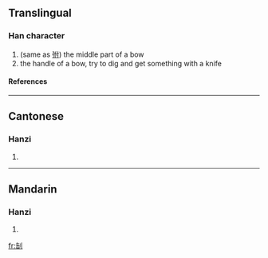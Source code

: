 ==Translingual==
===Han character===
{{Han char|rn=18|rad=刀|as=06|sn=8|four=|canj=人山中弓 (OULN)}}
# (same as [[弣]]) the middle part of a bow
# the handle of a bow, try to dig and get something with a knife
====References====
{{Han ref|kx=0138.380|hdz=10335.020|uh=34E1|ud=13537}}

----
==Cantonese==
===Hanzi===
{{yue-hanzi|jyut=|y=fu2}}
# {{defn|Cantonese}}

----
==Mandarin==
===Hanzi===
{{cmn-hanzi|pin=[[fǔ]] (fu3)|wg=fu<sup>3</sup>}}
# {{defn|Mandarin}}

[[fr:㓡]]
